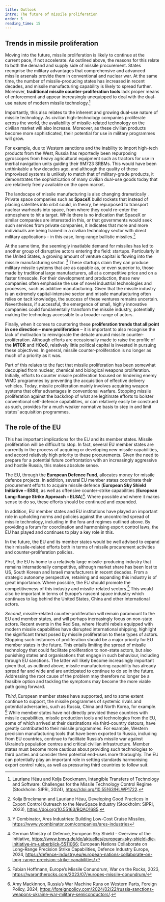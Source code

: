 ```yaml
---
title: Outlook
intro: The future of missile proliferation
order: 5
reading_time: 15
---
```


## Trends in missile proliferation

Moving into the future, missile proliferation is likely to continue at the current pace, if not accelerate. As outlined above, the reasons for this relate to both the demand and supply side of missile procurement. States recognise the military advantages that comprehensive and advanced missile arsenals provide them in conventional and nuclear war. At the same time, the number of missile-producing states has increased in recent decades, and missile manufacturing capability is likely to spread further. Moreover, **traditional missile counter-proliferation tools** lack proper means of enforcement and appear increasingly unequipped to deal with the dual-use nature of modern missile technology.[^1]

Importantly, this also relates to the inherent and growing dual-use nature of missile technology. As civilian high-technology companies proliferate across the world, the availability of missile-related technology on the civilian market will also increase. Moreover, as these civilian products become more sophisticated, their potential for use in military programmes will grow.

For example, due to Western sanctions and the inability to import high-tech products from the West, Russia has reportedly been repurposing gyroscopes from heavy agricultural equipment such as tractors for use in inertial navigation units guiding their 9M723 SRBMs. This would have been unthinkable a few decades ago, and although the quality of these improvised systems is unlikely to match that of military-grade products, it demonstrates the sophistication of many civilian dual-use goods today that are relatively freely available on the open market.

The landscape of missile manufacturing is also changing dramatically . Private space companies such as **SpaceX** build rockets that instead of placing satellites into orbit could, in theory, be repurposed to transport nuclear warheads into space, from where they could re-enter the atmosphere to hit a target. While there is no indication that SpaceX or similar companies are interested in this, or that governments would seek such services from private companies, it indicates that more and more individuals are being trained in a civilian technology sector with direct military applications – in this case, long-range ballistic missiles.[^2]

<Figure
  src="SpaceX.jpg"
  caption="Falcon Heavy Side Boosters landing on LZ1 and LZ2 – 2018"
  alt="Falcon Heavy Side Boosters landing on LZ1 and LZ2 – 2018"
  credit="Courtesy of SpaceX, CC0 1.0 Universal"
  size="medium"
></Figure>

At the same time, the seemingly insatiable demand for missiles has led to another group of disruptive actors entering the field: startups. Particularly in the United States, a growing amount of venture capital is flowing into the missile manufacturing sector. [^3] These startups claim they can produce military missile systems that are as capable as, or even superior to, those made by traditional large manufacturers, all at a competitive price and on a faster timescale. For their development and production, these new companies often emphasise the use of novel industrial technologies and processes, such as additive manufacturing. Given that the missile industry is an extremely capital-intensive sector and missile manufacturing often relies on tacit knowledge, the success of these ventures remains uncertain. Nevertheless, if successful, the emergence of small, highly innovative companies could fundamentally transform the missile industry, potentially making the technology accessible to a broader range of actors.

Finally, when it comes to countering these **proliferation trends that all point in one direction – more proliferation** – it is important to also recognise the lack of motivation to reinvigorate the debate around missile counter-proliferation. Although efforts are occasionally made to raise the profile of the **MTCR** and **HCoC**, relatively little political capital is invested in pursuing these objectives. In general, missile counter-proliferation is no longer as much of a priority as it was.

Part of this relates to the fact that missile proliferation has been somewhat decoupled from nuclear, chemical and biological weapons proliferation. Initially, efforts to counter missile proliferation focused on hindering enemy WMD programmes by preventing the acquisition of effective delivery vehicles. Today, missile proliferation mainly involves acquiring weapon systems that offer advantages in conventional warfare. Stopping missile proliferation against the backdrop of what are legitimate efforts to bolster conventional self-defence capabilities, or can relatively easily be construed as such, provides for a much weaker normative basis to step in and limit states’ acquisition programmes.

## The role of the EU

This has important implications for the EU and its member states. Missile proliferation will be difficult to stop. In fact, several EU member states are currently in the process of acquiring or developing new missile capabilities, and accord relatively high priority to these procurements. Given the need to prepare for a potential future confrontation with an increasingly aggressive and hostile Russia, this makes absolute sense.

The EU, through the **European Defence Fund**, allocates money for missile defence projects. In addition, several EU member states coordinate their procurement efforts to acquire missile defence (**European Sky Shield Initiative – ESSI**), as well as offensive counter-strike capabilities (**European Long-Range Strike Approach – ELSA**)[^4]. Where possible and where it makes sense to do so, these efforts should be continued and expanded.

In addition, EU member states and EU institutions have played an important role in upholding norms and policies against the uncontrolled spread of missile technology, including in the fora and regimes outlined above. By providing a forum for coordination and harmonising export control laws, the EU has played and continues to play a key role in this.

In the future, the EU and its member states would be well advised to expand their missile-related efforts both in terms of missile procurement activities and counter-proliferation policies.

_First_, the EU is home to a relatively large missile-producing industry that remains internationally competitive, although market share has been lost to US, South Korean and Israeli manufacturers in recent decades. From a strategic autonomy perspective, retaining and expanding this industry is of great importance.  Where possible, the EU should promote the competitiveness of this industry and missile-related sectors.[^5] This would also be important in terms of Europe’s nascent space industry which continues to lag behind the United States, China and other international actors.

_Second_, missile-related counter-proliferation will remain paramount to the EU and member states, and will perhaps increasingly focus on non-state actors. Recent events in the Red Sea, where Houthi rebels equipped with modern missile capabilities have disrupted international shipping, highlight the significant threat posed by missile proliferation to these types of actors. Stopping such instances of proliferation should be a major priority for EU member states in the future. This entails limiting the spread of missile technology that could facilitate proliferation to non-state actors, but also punishing states and organisations that engage in such behaviour, including through EU sanctions. The latter will likely become increasingly important given that, as outlined above, missile manufacturing capability has already spread far and wide and are anticipated to continue to do so in the future. Addressing the root cause of the problem may therefore no longer be a feasible option and tackling the symptoms may become the more viable path going forward.

_Third_, European member states have supported, and to some extent continue to support, the missile programmes of systemic rivals and potential adversaries, such as Russia, China and North Korea, for example. [^6]  While member states have not directly provided these countries with missile capabilities, missile production tools and technologies from the EU, some of which arrived at their destinations via third-country detours, have greatly contributed to their missile programmes. For example, Western precision manufacturing tools that have been exported to Russia, including from EU countries, continue to facilitate Russia’s missile war against Ukraine’s population centres and critical civilian infrastructure. Member states must become more cautious about providing such technologies to third parties and consider their potential end-uses more thoroughly. The EU can potentially play an important role in setting standards harmonising export control rules, as well as pressuring third countries to follow suit.


[^1]:Lauriane Héau and Kolja Brockmann, Intangible Transfers of Technology and Software: Challenges for the Missile Technology Control Regime (Stockholm: SIPRI, 2024), https://doi.org/10.55163/HLWP1722.
[^2]:Kolja Brockmann and Lauriane Héau, Developing Good Practices in Export Control Outreach to the NewSpace Industry (Stockholm: SIPRI, 2023), https://doi.org/10.55163/BQAO1685.
[^3]:Y Combinator, Ares Industries: Building Low-Cost Cruise Missiles, https://www.ycombinator.com/companies/ares-industries
[^4]:German Ministry of Defence, European Sky Shield - Overview of the Initiative, https://www.bmvg.de/de/aktuelles/european-sky-shield-die-initiative-im-ueberblick-5511066; European Nations Collaborate on Long-Range Precision Strike Capabilities, Defence Industry Europe, 2024, https://defence-industry.eu/european-nations-collaborate-on-long-range-precision-strike-capabilities/
[^5]:Fabian Hoffmann, Europe’s Missile Conundrum, War on the Rocks, 2023, https://warontherocks.com/2023/07/europes-missile-conundrum/
[^6]:Amy Mackinnon, Russia’s War Machine Runs on Western Parts, Foreign Policy, 2024, https://foreignpolicy.com/2024/02/22/russia-sanctions-weapons-ukraine-war-military-semiconductors/.
